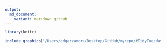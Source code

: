 ```yaml
---
output: 
  md_document:
    variant: markdown_github
---
```


```r
library(knitr)
```

```r
include_graphics("/Users/edgarzamora/Desktop/GitHub/myrepo/#TidyTuesday/Australian Pets/australian_pets.jpeg")
```

